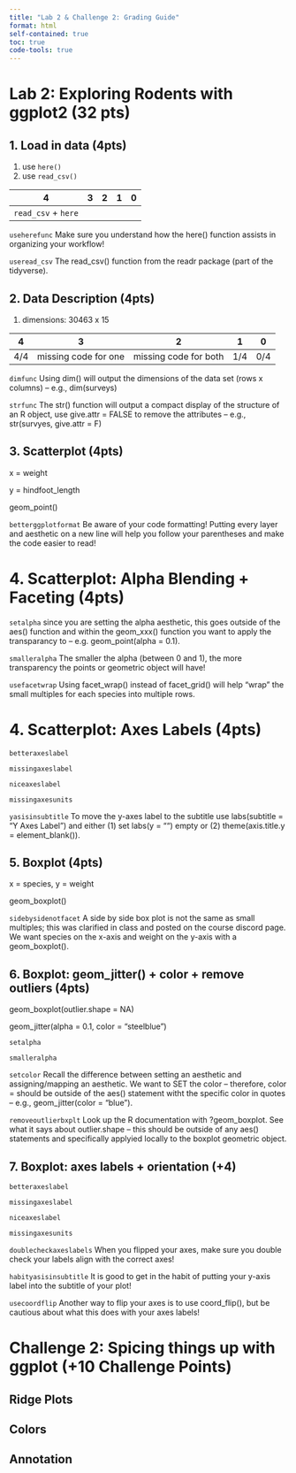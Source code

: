 ```yaml
---
title: "Lab 2 & Challenge 2: Grading Guide"
format: html
self-contained: true
toc: true
code-tools: true
---
```


# Lab 2: Exploring Rodents with ggplot2 (32 pts)

## 1. Load in data (4pts)

1. use `here()`
2. use `read_csv()`

|  4  |  3  |  2  |  1  |  0  |
| ----| --- | --- | --- | --- |
| `read_csv` + `here` |  |  |  |  |

`useherefunc` Make sure you understand how the here() function assists in organizing your workflow!

`useread_csv` The read_csv() function from the readr package (part of the tidyverse).


## 2. Data Description (4pts)

1. dimensions: 30463 x 15

|  4  |  3  |  2  |  1  |  0  |
| ----| --- | --- | --- | --- |
| 4/4 | missing code for one | missing code for both | 1/4 | 0/4 |

`dimfunc` Using dim() will output the dimensions of the data set (rows x columns) -- e.g., dim(surveys)

`strfunc` The str() function will output a compact display of the structure of an R object, use give.attr = FALSE to remove the attributes -- e.g., str(survyes, give.attr = F)


## 3. Scatterplot (4pts)

x = weight

y = hindfoot_length

geom_point()

`betterggplotformat` Be aware of your code formatting! Putting every layer and aesthetic on a new line will help you follow your parentheses and make the code easier to read!



# 4. Scatterplot: Alpha Blending + Faceting (4pts)

`setalpha` since you are setting the alpha aesthetic, this goes outside of the aes() function and within the geom_xxx() function you want to apply the transparancy to -- e.g. geom_point(alpha = 0.1).

`smalleralpha` The smaller the alpha (between 0 and 1), the more transparency the points or geometric object will have!
  
`usefacetwrap` Using facet_wrap() instead of facet_grid() will help "wrap" the small multiples for each species into multiple rows.

# 4. Scatterplot: Axes Labels (4pts)

`betteraxeslabel`

`missingaxeslabel`

`niceaxeslabel`

`missingaxesunits`

`yasisinsubtitle` To move the y-axes label to the subtitle use labs(subtitle = "Y Axes Label") and either (1) set labs(y = "") empty or (2) theme(axis.title.y = element_blank()).

## 5. Boxplot (4pts)

x = species, y = weight

geom_boxplot()

`sidebysidenotfacet` A side by side box plot is not the same as small multiples; this was clarified in class and posted on the course discord page. We want species on the x-axis and weight on the y-axis with a geom_boxplot().

## 6. Boxplot: geom_jitter() + color + remove outliers (4pts)

geom_boxplot(outlier.shape = NA)

geom_jitter(alpha = 0.1, color = "steelblue")

`setalpha`

`smalleralpha`

`setcolor` Recall the difference between setting an aesthetic and assigning/mapping an aesthetic. We want to SET the color -- therefore, color = should be outside of the aes() statement witht the specific color in quotes -- e.g., geom_jitter(color = "blue").

`removeoutlierbxplt` Look up the R documentation with ?geom_boxplot. See what it says about outlier.shape -- this should be outside of any aes() statements and specifically applyied locally to the boxplot geometric object.

## 7. Boxplot: axes labels + orientation (+4)

`betteraxeslabel`

`missingaxeslabel`

`niceaxeslabel`

`missingaxesunits`

`doublecheckaxeslabels` When you flipped your axes, make sure you double check your labels align with the correct axes!

`habityasisinsubtitle` It is good to get in the habit of putting your y-axis label into the subtitle of your plot!

`usecoordflip` Another way to flip your axes is to use coord_flip(), but be cautious about what this does with your axes labels!

# Challenge 2: Spicing things up with ggplot (+10 Challenge Points)

## Ridge Plots

## Colors

## Annotation
